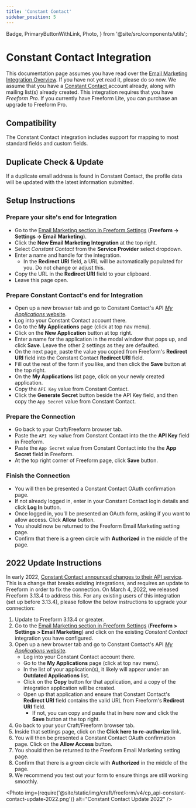 ```yaml
---
title: 'Constant Contact'
sidebar_position: 5
---
```


  Badge,
  PrimaryButtonWithLink,
  Photo,
} from '@site/src/components/utils';

# Constant Contact Integration<Badge type="pro" text="Pro" />

This documentation page assumes you have read over the [Email Marketing Integration Overview](./index.mdx#email-marketing). If you have not yet read it, please do so now. We assume that you have a [Constant Contact ](http://constantcontact.com) account already, along with mailing list(s) already created. This integration requires that you have _Freeform Pro_. If you currently have Freeform Lite, you can purchase an upgrade to Freeform Pro.

## Compatibility

The Constant Contact integration includes support for mapping to most standard fields and custom fields.

## Duplicate Check & Update

If a duplicate email address is found in Constant Contact, the profile data will be updated with the latest information submitted.

## Setup Instructions

<VerticalStepWrapper>
<StepMarkdown>

### Prepare your site's end for Integration

- Go to the [Email Marketing section in Freeform Settings](../configuration/settings.mdx#email-marketing) (**Freeform → Settings → Email Marketing**).
- Click the **New Email Marketing Integration** at the top right.
- Select _Constant Contact_ from the **Service Provider** select dropdown.
- Enter a name and handle for the integration.
  - In the **Redirect URI** field, a URL will be automatically populated for you. Do not change or adjust this.
- Copy the URL in the **Redirect URI** field to your clipboard.
- Leave this page open.

</StepMarkdown>
<StepMarkdown>

### Prepare Constant Contact's end for Integration

- Open up a new browser tab and go to Constant Contact's API [_My Applications_ website](https://app.constantcontact.com/pages/dma/portal/).
- Log into your Constant Contact account there.
- Go to the **My Applications** page (click at top nav menu).
- Click on the **New Application** button at top right.
- Enter a name for the application in the modal window that pops up, and click **Save**. Leave the other 2 settings as they are defaulted.
- On the next page, paste the value you copied from Freeform's **Redirect URI** field into the Constant Contact **Redirect URI** field.
- Fill out the rest of the form if you like, and then click the **Save** button at the top right.
- On the **My Applications** list page, click on your newly created application.
- Copy the `API Key` value from Constant Contact.
- Click the **Generate Secret** button beside the API Key field, and then copy the `App Secret` value from Constant Contact.

</StepMarkdown>
<StepMarkdown>

### Prepare the Connection

- Go back to your Craft/Freeform browser tab.
- Paste the `API Key` value from Constant Contact into the the **API Key** field in Freeform.
- Paste the `App Secret` value from Constant Contact into the the **App Secret** field in Freeform.
- At the top right corner of Freeform page, click **Save** button.

</StepMarkdown>
<StepMarkdown>

### Finish the Connection

- You will then be presented a Constant Contact OAuth confirmation page.
- If not already logged in, enter in your Constant Contact login details and click **Log In** button.
- Once logged in, you'll be presented an OAuth form, asking if you want to allow access. Click **Allow** button.
- You should now be returned to the Freeform Email Marketing setting page.
- Confirm that there is a green circle with **Authorized** in the middle of the page.

</StepMarkdown>
</VerticalStepWrapper>

## 2022 Update Instructions

In early 2022, [Constant Contact announced changes to their API service](https://v3.developer.constantcontact.com/api_guide/auth_update_apps.html). This is a change that breaks existing integrations, and requires an update to Freeform in order to fix the connection. On March 4, 2022, we released Freeform 3.13.4 to address this. For any existing users of this integration (set up before 3.13.4), please follow the below instructions to upgrade your connection:

1. Update to Freeform 3.13.4 or greater.
2. Go to the [Email Marketing section in Freeform Settings](../configuration/settings.mdx#email-marketing) (**Freeform > Settings > Email Marketing**) and click on the existing _Constant Contact_ integration you have configured.
3. Open up a new browser tab and go to Constant Contact's API [_My Applications_ website](https://app.constantcontact.com/pages/dma/portal/).
   - Log into your Constant Contact account there.
   - Go to the **My Applications** page (click at top nav menu).
   - In the list of your application(s), it likely will appear under an **Outdated Applications** list.
   - Click on the **Copy** button for that application, and a copy of the integration application will be created.
   - Open up that application and ensure that Constant Contact's **Redirect URI** field contains the valid URL from Freeform's **Redirect URI** field.
     - If not, you can copy and paste that in here now and click the **Save** button at the top right.
4. Go back to your your Craft/Freeform browser tab.
5. Inside that settings page, click on the **Click here to re-authorize** link.
6. You will then be presented a Constant Contact OAuth confirmation page. Click on the **Allow Access** button.
7. You should then be returned to the Freeform Email Marketing setting page.
8. Confirm that there is a green circle with **Authorized** in the middle of the page.
9. We recommend you test out your form to ensure things are still working smoothly.

<Photo
  img={require('@site/static/img/craft/freeform/v4/cp_api-constant-contact-update-2022.png')}
  alt="Constant Contact Update 2022"
/>
